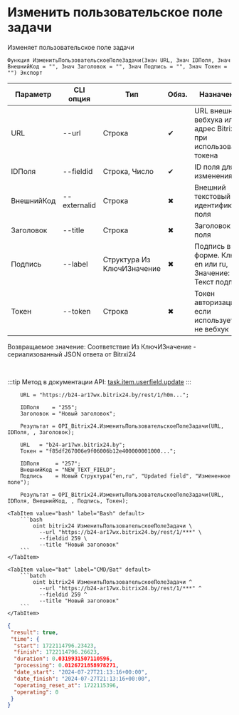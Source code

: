 ﻿---
sidebar_position: 3
---


# Изменить пользовательское поле задачи
 Изменяет пользовательское поле задачи



`Функция ИзменитьПользовательскоеПолеЗадачи(Знач URL, Знач IDПоля, Знач ВнешнийКод = "", Знач Заголовок = "", Знач Подпись = "", Знач Токен = "") Экспорт`

  | Параметр | CLI опция | Тип | Обяз. | Назначение |
  |-|-|-|-|-|
  | URL | --url | Строка | &#x2714; | URL внешнего вебхука или адрес Bitrix24 при использовании токена |
  | IDПоля | --fieldid | Строка, Число | &#x2714; | ID поля для изменения |
  | ВнешнийКод | --externalid | Строка | &#x2716; | Внешний текстовый идентификатор поля |
  | Заголовок | --title | Строка | &#x2716; | Заголовок поля |
  | Подпись | --label | Структура Из КлючИЗначение | &#x2716; | Подпись в форме. Ключ: en или ru, Значение: Текст подписи |
  | Токен | --token | Строка | &#x2716; | Токен авторизации, если используется не вебхук |

  
  Возвращаемое значение:   Соответствие Из КлючИЗначение - сериализованный JSON ответа от Bitrxi24

<br/>

:::tip
Метод в документации API: [task.item.userfield.update](https://dev.1c-bitrix.ru/rest_help/tasks/task/userfield/update.php)
:::
<br/>



```bsl title="Пример использования для 1С:Предприятие/OneScript"
    URL = "https://b24-ar17wx.bitrix24.by/rest/1/h0m...";

    IDПоля    = "255";
    Заголовок = "Новый заголовок";

    Результат = OPI_Bitrix24.ИзменитьПользовательскоеПолеЗадачи(URL, IDПоля, , Заголовок);

    URL   = "b24-ar17wx.bitrix24.by";
    Токен = "f85df267006e9f06006b12e400000001000...";

    IDПоля     = "257";
    ВнешнийКод = "NEW_TEXT_FIELD";
    Подпись    = Новый Структура("en,ru", "Updated field", "Измененное поле");

    Результат = OPI_Bitrix24.ИзменитьПользовательскоеПолеЗадачи(URL, IDПоля, ВнешнийКод, , Подпись, Токен);
```
    

 <Tabs>
  
    <TabItem value="bash" label="Bash" default>
        ```bash
            oint bitrix24 ИзменитьПользовательскоеПолеЗадачи \
              --url "https://b24-ar17wx.bitrix24.by/rest/1/***" \
              --fieldid 259 \
              --title "Новый заголовок"
        ```
    </TabItem>
  
    <TabItem value="bat" label="CMD/Bat" default>
        ```batch
            oint bitrix24 ИзменитьПользовательскоеПолеЗадачи ^
              --url "https://b24-ar17wx.bitrix24.by/rest/1/***" ^
              --fieldid 259 ^
              --title "Новый заголовок"
        ```
    </TabItem>
</Tabs>


```json title="Результат"
{
 "result": true,
 "time": {
  "start": 1722114796.23423,
  "finish": 1722114796.26623,
  "duration": 0.0319931507110596,
  "processing": 0.0126721858978271,
  "date_start": "2024-07-27T21:13:16+00:00",
  "date_finish": "2024-07-27T21:13:16+00:00",
  "operating_reset_at": 1722115396,
  "operating": 0
 }
}
```
